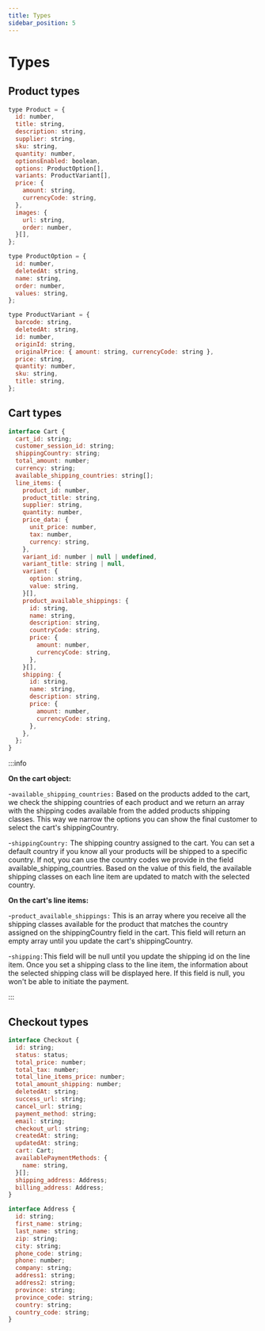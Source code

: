 ```yaml
---
title: Types
sidebar_position: 5
---
```


# Types

## Product types

```js
type Product = {
  id: number,
  title: string,
  description: string,
  supplier: string,
  sku: string,
  quantity: number,
  optionsEnabled: boolean,
  options: ProductOption[],
  variants: ProductVariant[],
  price: {
    amount: string,
    currencyCode: string,
  },
  images: {
    url: string,
    order: number,
  }[],
};

type ProductOption = {
  id: number,
  deletedAt: string,
  name: string,
  order: number,
  values: string,
};

type ProductVariant = {
  barcode: string,
  deletedAt: string,
  id: number,
  originId: string,
  originalPrice: { amount: string, currencyCode: string },
  price: string,
  quantity: number,
  sku: string,
  title: string,
};
```

## Cart types

```js
interface Cart {
  cart_id: string;
  customer_session_id: string;
  shippingCountry: string;
  total_amount: number;
  currency: string;
  available_shipping_countries: string[];
  line_items: {
    product_id: number,
    product_title: string,
    supplier: string,
    quantity: number,
    price_data: {
      unit_price: number,
      tax: number,
      currency: string,
    },
    variant_id: number | null | undefined,
    variant_title: string | null,
    variant: {
      option: string,
      value: string,
    }[],
    product_available_shippings: {
      id: string,
      name: string,
      description: string,
      countryCode: string,
      price: {
        amount: number,
        currencyCode: string,
      },
    }[],
    shipping: {
      id: string,
      name: string,
      description: string,
      price: {
        amount: number,
        currencyCode: string,
      },
    },
  };
}
```

:::info

<strong>On the cart object:</strong>

-<code>available_shipping_countries:</code> Based on the products added to the
cart, we check the shipping countries of each product and we return an array
with the shipping codes available from the added products shipping classes. This
way we narrow the options you can show the final customer to select the cart's
shippingCountry.

-<code>shippingCountry:</code> The shipping country assigned to the cart. You
can set a default country if you know all your products will be shipped to a
specific country. If not, you can use the country codes we provide in the field
available_shipping_countries. Based on the value of this field, the available
shipping classes on each line item are updated to match with the selected
country.

<strong>On the cart's line items:</strong>

-<code>product_available_shippings:</code> This is an array where you receive
all the shipping classes available for the product that matches the country
assigned on the shippingCountry field in the cart. This field will return an
empty array until you update the cart's shippingCountry.

-<code>shipping:</code>This field will be null until you update the shipping id
on the line item. Once you set a shipping class to the line item, the
information about the selected shipping class will be displayed here. If this
field is null, you won't be able to initiate the payment.

:::

## Checkout types

```js
interface Checkout {
  id: string;
  status: status;
  total_price: number;
  total_tax: number;
  total_line_items_price: number;
  total_amount_shipping: number;
  deletedAt: string;
  success_url: string;
  cancel_url: string;
  payment_method: string;
  email: string;
  checkout_url: string;
  createdAt: string;
  updatedAt: string;
  cart: Cart;
  availablePaymentMethods: {
    name: string,
  }[];
  shipping_address: Address;
  billing_address: Address;
}

interface Address {
  id: string;
  first_name: string;
  last_name: string;
  zip: string;
  city: string;
  phone_code: string;
  phone: number;
  company: string;
  address1: string;
  address2: string;
  province: string;
  province_code: string;
  country: string;
  country_code: string;
}
```
